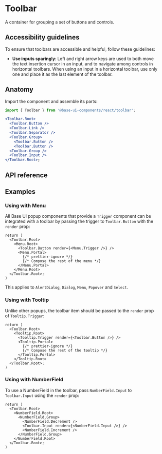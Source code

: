 # Toolbar

<Subtitle>A container for grouping a set of buttons and controls.</Subtitle>
<Meta
  name="description"
  content="A high-quality, unstyled React toolbar component that groups a set of buttons and controls."
/>

<Demo path="./demos/hero" />

## Accessibility guidelines

To ensure that toolbars are accessible and helpful, follow these guidelines:

- **Use inputs sparingly**: Left and right arrow keys are used to both move the text insertion cursor in an input, and to navigate among controls in horizontal toolbars. When using an input in a horizontal toolbar, use only one and place it as the last element of the toolbar.

## Anatomy

Import the component and assemble its parts:

```jsx title="Anatomy"
import { Toolbar } from '@base-ui-components/react/toolbar';

<Toolbar.Root>
  <Toolbar.Button />
  <Toolbar.Link />
  <Toolbar.Separator />
  <Toolbar.Group>
    <Toolbar.Button />
    <Toolbar.Button />
  <Toolbar.Group />
  <Toolbar.Input />
</Toolbar.Root>;
```

## API reference

<Reference component="Toolbar" parts="Root, Button, Link, Input, Group, Separator" />

## Examples

### Using with Menu

All Base UI popup components that provide a `Trigger` component can be integrated with a toolbar by passing the trigger to `Toolbar.Button` with the `render` prop:

```tsx {4,12} title="Using popups with toolbar"
return (
  <Toolbar.Root>
    <Menu.Root>
      <Toolbar.Button render={<Menu.Trigger />} />
      <Menu.Portal>
        {/* prettier-ignore */}
        {/* Compose the rest of the menu */}
      </Menu.Portal>
    </Menu.Root>
  </Toolbar.Root>;
)
```

This applies to `AlertDialog`, `Dialog`, `Menu`, `Popover` and `Select`.

### Using with Tooltip

Unlike other popups, the toolbar item should be passed to the `render` prop of `Tooltip.Trigger`:

```tsx {4} title="Using popups with toolbar"
return (
  <Toolbar.Root>
    <Tooltip.Root>
      <Tooltip.Trigger render={<Toolbar.Button />} />
      <Tooltip.Portal>
        {/* prettier-ignore */}
        {/* Compose the rest of the tooltip */}
      </Tooltip.Portal>
    </Tooltip.Root>
  </Toolbar.Root>;
)
```

### Using with NumberField

To use a NumberField in the toolbar, pass `NumberField.Input` to `Toolbar.Input` using the `render` prop:

```tsx {6} title="Using NumberField with toolbar"
return (
  <Toolbar.Root>
    <NumberField.Root>
      <NumberField.Group>
        <NumberField.Decrement />
        <Toolbar.Input render={<NumberField.Input />} />
        <NumberField.Increment />
      </NumberField.Group>
    </NumberField.Root>
  </Toolbar.Root>;
)
```
